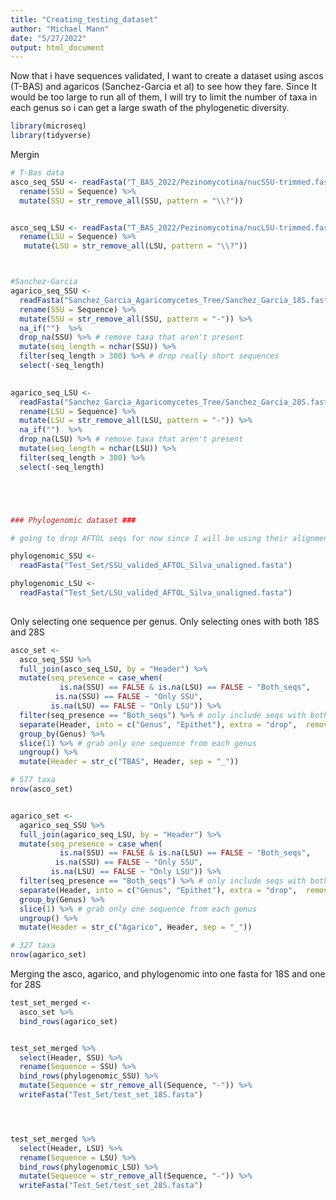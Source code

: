 ```yaml
---
title: "Creating_testing_dataset"
author: "Michael Mann"
date: "5/27/2022"
output: html_document
---
```



Now that i have sequences validated, I want to create a dataset using ascos (T-BAS) and agaricos (Sanchez-Garcia et al) to see how they fare. Since It would be too large to run all of them, I will try to limit the number of taxa in each genus so i can get a large swath of the phylogenetic diversity.

```r
library(microseq)
library(tidyverse)

```


Mergin
```r
# T-Bas data
asco_seq_SSU <- readFasta("T_BAS_2022/Pezinomycotina/nucSSU-trimmed.fas") %>%
  rename(SSU = Sequence) %>%
  mutate(SSU = str_remove_all(SSU, pattern = "\\?"))


asco_seq_LSU <- readFasta("T_BAS_2022/Pezinomycotina/nucLSU-trimmed.fas") %>%
  rename(LSU = Sequence) %>%
   mutate(LSU = str_remove_all(LSU, pattern = "\\?"))



#Sanchez-Garcia
agarico_seq_SSU <- 
  readFasta("Sanchez_Garcia_Agaricomycetes_Tree/Sanchez_Garcia_18S.fasta") %>%
  rename(SSU = Sequence) %>%
  mutate(SSU = str_remove_all(SSU, pattern = "-")) %>%
  na_if("")  %>%
  drop_na(SSU) %>% # remove taxa that aren't present
  mutate(seq_length = nchar(SSU)) %>%
  filter(seq_length > 300) %>% # drop really short sequences
  select(-seq_length)
  

agarico_seq_LSU <- 
  readFasta("Sanchez_Garcia_Agaricomycetes_Tree/Sanchez_Garcia_28S.fasta") %>%
  rename(LSU = Sequence) %>%
  mutate(LSU = str_remove_all(LSU, pattern = "-")) %>%
  na_if("")  %>%
  drop_na(LSU) %>% # remove taxa that aren't present
  mutate(seq_length = nchar(LSU)) %>%
  filter(seq_length > 300) %>%
  select(-seq_length)





### Phylogenomic dataset ###

# going to drop AFTOL seqs for now since I will be using their alignment with guidance2

phylogenomic_SSU <- 
  readFasta("Test_Set/SSU_valided_AFTOL_Silva_unaligned.fasta") 

phylogenomic_LSU <- 
  readFasta("Test_Set/LSU_valided_AFTOL_Silva_unaligned.fasta") 
  
```

Only selecting one sequence per genus. Only selecting ones with both 18S and 28S
```r
asco_set <- 
  asco_seq_SSU %>%
  full_join(asco_seq_LSU, by = "Header") %>%
  mutate(seq_presence = case_when(
           is.na(SSU) == FALSE & is.na(LSU) == FALSE ~ "Both_seqs", 
          is.na(SSU) == FALSE ~ "Only SSU", 
         is.na(LSU) == FALSE ~ "Only LSU")) %>%
  filter(seq_presence == "Both_seqs") %>% # only include seqs with both a 18S and 28S seq
  separate(Header, into = c("Genus", "Epithet"), extra = "drop",  remove = FALSE) %>% # split it up so i can group by genus
  group_by(Genus) %>%
  slice(1) %>% # grab only one sequence from each genus
  ungroup() %>%
  mutate(Header = str_c("TBAS", Header, sep = "_"))

# 577 taxa
nrow(asco_set)


agarico_set <- 
  agarico_seq_SSU %>%
  full_join(agarico_seq_LSU, by = "Header") %>%
  mutate(seq_presence = case_when(
           is.na(SSU) == FALSE & is.na(LSU) == FALSE ~ "Both_seqs", 
          is.na(SSU) == FALSE ~ "Only SSU", 
         is.na(LSU) == FALSE ~ "Only LSU")) %>%
  filter(seq_presence == "Both_seqs") %>% # only include seqs with both a 18S and 28S seq
  separate(Header, into = c("Genus", "Epithet"), extra = "drop",  remove = FALSE) %>% # split it up so i can group by genus
  group_by(Genus) %>%
  slice(1) %>% # grab only one sequence from each genus
  ungroup() %>%
  mutate(Header = str_c("Agarico", Header, sep = "_"))

# 327 taxa
nrow(agarico_set)
```

Merging the asco, agarico, and phylogenomic into one fasta for 18S and one for 28S
```r


test_set_merged <- 
  asco_set %>%
  bind_rows(agarico_set) 


test_set_merged %>%
  select(Header, SSU) %>%
  rename(Sequence = SSU) %>%
  bind_rows(phylogenomic_SSU) %>%
  mutate(Sequence = str_remove_all(Sequence, "-")) %>%
  writeFasta("Test_Set/test_set_18S.fasta")




test_set_merged %>%
  select(Header, LSU) %>%
  rename(Sequence = LSU) %>%
  bind_rows(phylogenomic_LSU) %>%
  mutate(Sequence = str_remove_all(Sequence, "-")) %>%
  writeFasta("Test_Set/test_set_28S.fasta")


```

